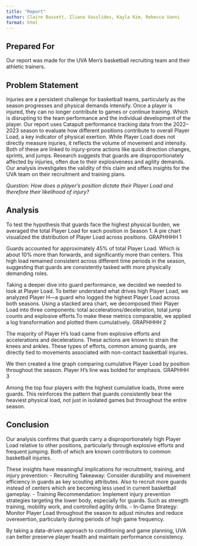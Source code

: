 ```yaml
---
title: "Report"
author: Claire Bassett, Iliana Vasslides, Kayla Kim, Rebecca Vanni
format: html
---
```


## Prepared For
Our report was made for the UVA Men’s basketball recruiting team and their athletic trainers. 

## Problem Statement
Injuries are a persistent challenge for basketball teams, particularly as the season progresses and physical demands intensify. Once a player is injured, they can no longer contribute to games or continue training. Which is disrupting to the team performance and the individual development of the player. 
Our report uses Catapult performance tracking data from the 2022–2023 season to evaluate how different positions contribute to overall Player Load, a key indicator of physical exertion. While Player Load does not directly measure injuries, it reflects the volume of movement and intensity. Both of these are linked to injury-prone actions like quick direction changes, sprints, and jumps.
Research suggests that guards are disproportionately affected by injuries, often due to their explosiveness and agility demands. Our analysis investigates the validity of this claim and offers insights for the UVA team on their recruitment and training plans.

*Question: How does a player’s position dictate their Player Load and therefore their likelihood of injury?*

## Analysis
To test the hypothesis that guards face the highest physical burden, we averaged the total Player Load for each position in Season 1. A pie chart visualized the distribution of Player Load across positions.
GRAPHHHH 1 

Guards accounted for approximately 45% of total Player Load. Which is about 10% more than forwards, and significantly more than centers. This high load remained consistent across different time periods in the season, suggesting that guards are consistently tasked with more physically demanding roles.


Taking a deeper dive into guard performance, we decided we needed to look at Player Load. To better understand what drives high Player Load, we analyzed Player H—a guard who logged the highest Player Load across both seasons. Using a stacked area chart, we decomposed their Player Load into three components: total accelerations/deceleration, total jump counts and explosive efforts.To make these metrics comparable, we applied a log transformation and plotted them cumulatively.
GRAPHHHH 2 

The majority of Player H’s load came from explosive efforts and accelerations and decelerations. These actions are known to strain the knees and ankles. These types of efforts, common among guards, are directly tied to movements associated with non-contact basketball injuries.


We then created a line graph comparing cumulative Player Load by position throughout the season. Player H’s line was bolded for emphasis. 
GRAPHHH 3 


Among the top four players with the highest cumulative loads, three were guards. This reinforces the pattern that guards consistently bear the heaviest physical load, not just in isolated games but throughout the entire season.

## Conclusion 
Our analysis confirms that guards carry a disproportionately high Player Load relative to other positions, particularly through explosive efforts and frequent jumping. Both of which are known contributors to common basketball injuries.

These insights have meaningful implications for recruitment, training, and injury prevention:
- Recruiting Takeaway: Consider durability and movement efficiency in guards as key scouting attributes. Also to recruit more guards instead of centers which are becoming less used in current basketball gameplay.
- Training Recommendation: Implement injury prevention strategies targeting the lower body, especially for guards. Such as strength training, mobility work, and controlled agility drills.
- In-Game Strategy: Monitor Player Load throughout the season to adjust minutes and reduce overexertion, particularly during periods of high game frequency.

By taking a data-driven approach to conditioning and game planning, UVA can better preserve player health and maintain performance consistency. 
